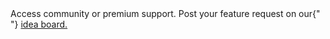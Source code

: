 <CardGroup cols={2}>
  <Card title="Need Help?" icon="envelope" href="/support/overview">
    Access community or premium support.
  </Card>
  <Card
    title="Have a feature request?"
    icon="lightbulb"
    href="https://lunchpaillabs.canny.io/feature-requests?selectedCategory=smartsuite-plugin-for-bubble"
  >
    Post your feature request on our{" "}
    <a href="https://lunchpaillabs.canny.io/feature-requests?selectedCategory=smartsuite-plugin-for-bubble">
      idea board.
    </a>
  </Card>
</CardGroup>
